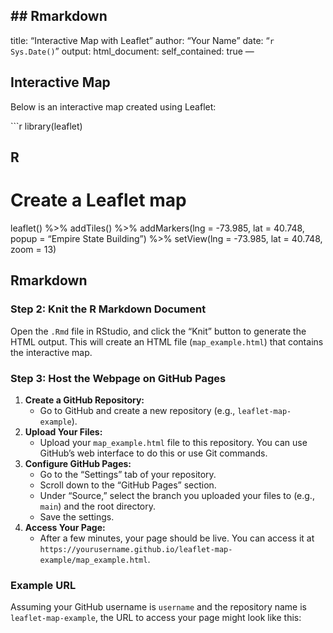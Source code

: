 ## Rmarkdown
---
title: "Interactive Map with Leaflet"
author: "Your Name"
date: "`r Sys.Date()`"
output: 
  html_document:
    self_contained: true
---

## Interactive Map

Below is an interactive map created using Leaflet:

```r
library(leaflet)


## R
# Create a Leaflet map
leaflet() %>%
  addTiles() %>%
  addMarkers(lng = -73.985, lat = 40.748, popup = "Empire State Building") %>%
  setView(lng = -73.985, lat = 40.748, zoom = 13)


## Rmarkdown

### Step 2: Knit the R Markdown Document

Open the `.Rmd` file in RStudio, and click the "Knit" button to generate the HTML output. This will create an HTML file (`map_example.html`) that contains the interactive map.

### Step 3: Host the Webpage on GitHub Pages

1. **Create a GitHub Repository:**
   - Go to GitHub and create a new repository (e.g., `leaflet-map-example`).

2. **Upload Your Files:**
   - Upload your `map_example.html` file to this repository. You can use GitHub's web interface to do this or use Git commands.

3. **Configure GitHub Pages:**
   - Go to the "Settings" tab of your repository.
   - Scroll down to the "GitHub Pages" section.
   - Under "Source," select the branch you uploaded your files to (e.g., `main`) and the root directory.
   - Save the settings.

4. **Access Your Page:**
   - After a few minutes, your page should be live. You can access it at `https://yourusername.github.io/leaflet-map-example/map_example.html`.

### Example URL

Assuming your GitHub username is `username` and the repository name is `leaflet-map-example`, the URL to access your page might look like this:


